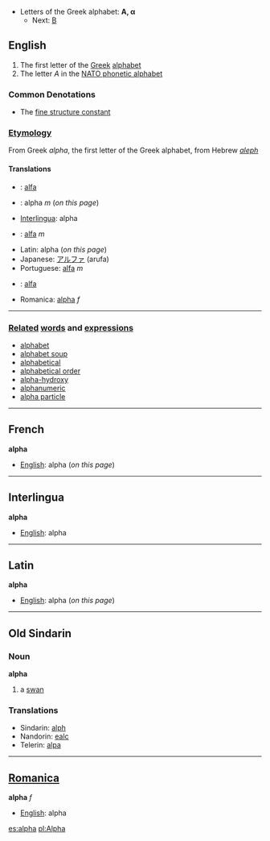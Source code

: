 *Letters of the Greek alphabet: '''&#913;, &#945;'''
**Next: [[beta|&#914;]]

==English==

#The first letter of the [[Greek]] [[alphabet]]
#The letter ''A'' in the [[NATO phonetic alphabet]]


===Common Denotations===
* The [[fine structure constant]]

===[[Etymology]]===

From Greek ''alpha'', the first letter of the Greek alphabet, from Hebrew ''[[aleph]]''

====Translations====

*{{fi}}: [[alfa]]
*{{fr}}: alpha ''m'' (''on this page'')
*[[Interlingua]]: alpha
*{{it}}: [[alfa]] ''m''
*Latin: alpha (''on this page'')
*Japanese: [[アルファ]] (arufa)
*Portuguese: [[alfa]] ''m''
*{{sv}}: [[alfa]]
*Romanica: [[alpha]] ''f''
----

===[[Related]] [[word]]s and [[expression]]s===
*[[alphabet]]
*[[alphabet soup]]
*[[alphabetical]]
*[[alphabetical order]]
*[[alpha-hydroxy]]
*[[alphanumeric]]
*[[alpha particle]]

----

==French==
'''alpha'''

*[[English]]: alpha (''on this page'')

----

==Interlingua==
'''alpha'''

*[[English]]: alpha

----

==Latin==
'''alpha'''

*[[English]]: alpha (''on this page'')
----
==Old Sindarin==
===Noun===
'''alpha'''

#a [[swan]]
===Translations===
*Sindarin: [[alph]]
*Nandorin: [[ealc]]
*Telerin: [[alpa]]
----

==[[Romanica]]==
'''alpha''' ''f''

*[[English]]: alpha

[[es:alpha]]
[[pl:Alpha]]
